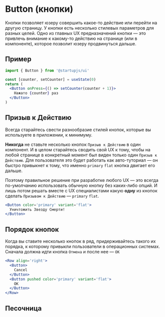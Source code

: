 
# Button (кнопки)

Кнопки позволяет юзеру совершить какое-то действие или перейти на другую страницу. У кнопки есть несколько стилевых параметров для разных целей. Одно из главных UX предназначений кнопки — это привлечь внимание к какому-то действию на странице (или в компоненте), которое позволит юзеру продвинуться дальше.

## Пример

```jsx
import { Button } from '@startupjs/ui'
```

```jsx example
const [counter, setCounter] = useState(0)
return (
  <Button onPress={() => setCounter(counter + 1)}>
    Нажато {counter} раз
  </Button>
)
```

## Призыв к Действию

Всегда старайтесь свести разнообразие стилей кнопок, которые вы используете в приложении, к минимуму.

__Никогда__ не ставьте несколько кнопок `Призыв к Действию` в один компонент. И в целом старайтесь сводить свой UX к тому, чтобы на любой странице в конкретный момент был виден только один `Призыв к Действию`. Для пользователя это будет работать как авто-туториал — он быстро привыкнет к тому, что именно `primary` `flat` кнопка двигает его дальше.

Поэтому правильное решение при разработке любого UX — это всегда по-умолчанию использовать обычную кнопку без каких-либо опций. И лишь потом решать вместе с UX специалистами какую **одну** из кнопок сделать `Призывом к Действию` — `primary` `flat`.

```jsx example
<Button color='primary' variant='flat'>
  Уничтожить Звезду Смерти!
</Button>
```

## Порядок кнопок

Когда вы ставите несколько кнопок в ряд, придерживайтесь такого их порядка, к которому привыкли пользователи в операционных системах. Сначала должна идти кнопка `Отмена` и после нее — `OK`

```jsx example
<Row align='right'>
  <Button>
    Cancel
  </Button>
  <Button pushed color='primary' variant='flat'>
    OK
  </Button>
</Row>
```

## Песочница

<Sandbox Component={Button} />
